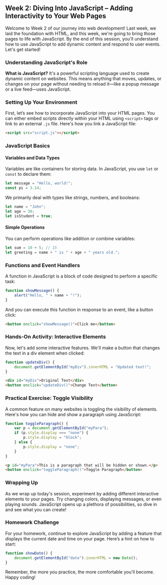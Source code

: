## Week 2: Diving Into JavaScript – Adding Interactivity to Your Web Pages

Welcome to Week 2 of our journey into web development! Last week, we laid the foundation with HTML, and this week, we're going to bring those pages to life with JavaScript. By the end of this session, you'll understand how to use JavaScript to add dynamic content and respond to user events. Let's get started!

### Understanding JavaScript's Role

**What is JavaScript?** It's a powerful scripting language used to create dynamic content on websites. This means anything that moves, updates, or changes on your page without needing to reload it—like a popup message or a live feed—uses JavaScript.

### Setting Up Your Environment

First, let’s see how to incorporate JavaScript into your HTML pages. You can either embed scripts directly within your HTML using `<script>` tags or link to an external `.js` file. Here's how you link a JavaScript file:

```html
<script src="script.js"></script>
```

### JavaScript Basics

#### Variables and Data Types

Variables are like containers for storing data. In JavaScript, you use `let` or `const` to declare them:

```javascript
let message = "Hello, world!";
const pi = 3.14;
```

We primarily deal with types like strings, numbers, and booleans:

```javascript
let name = "John";
let age = 30;
let isStudent = true;
```

#### Simple Operations

You can perform operations like addition or combine variables:

```javascript
let sum = 10 + 5; // 15
let greeting = name + " is " + age + " years old.";
```

### Functions and Event Handlers

A function in JavaScript is a block of code designed to perform a specific task:

```javascript
function showMessage() {
    alert("Hello, " + name + "!");
}
```

And you can execute this function in response to an event, like a button click:

```html
<button onclick="showMessage()">Click me</button>
```

### Hands-On Activity: Interactive Elements

Now, let's add some interactive features. We'll make a button that changes the text in a div element when clicked:

```javascript
function updateDiv() {
    document.getElementById("myDiv").innerHTML = "Updated text!";
}
```

```html
<div id="myDiv">Original Text</div>
<button onclick="updateDiv()">Change Text</button>
```

### Practical Exercise: Toggle Visibility

A common feature on many websites is toggling the visibility of elements. Here's how you can hide and show a paragraph using JavaScript:

```javascript
function toggleParagraph() {
    var p = document.getElementById("myPara");
    if (p.style.display === "none") {
        p.style.display = "block";
    } else {
        p.style.display = "none";
    }
}
```

```html
<p id="myPara">This is a paragraph that will be hidden or shown.</p>
<button onclick="toggleParagraph()">Toggle Paragraph</button>
```

### Wrapping Up

As we wrap up today's session, experiment by adding different interactive elements to your pages. Try changing colors, displaying messages, or even playing sounds. JavaScript opens up a plethora of possibilities, so dive in and see what you can create!

### Homework Challenge

For your homework, continue to explore JavaScript by adding a feature that displays the current date and time on your page. Here’s a hint on how to start:

```javascript
function showDate() {
    document.getElementById("date").innerHTML = new Date();
}
```

Remember, the more you practice, the more comfortable you'll become. Happy coding!
